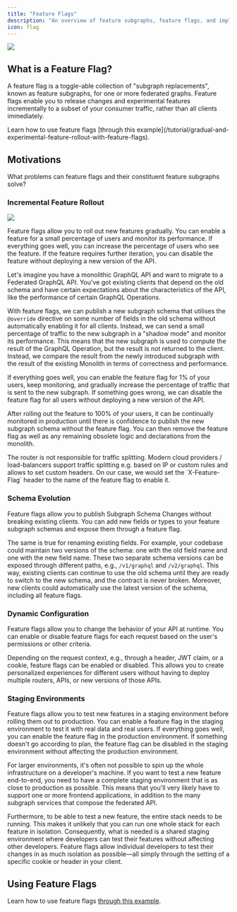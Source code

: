 ```yaml
---
title: "Feature Flags"
description: "An overview of feature subgraphs, feature flags, and implementing your first feature flag."
icon: flag
---
```


<Frame caption="Feature Flag and Feature Subgraphs">
  <img src="/images/concepts/feature-flags.png" />
</Frame>

## What is a Feature Flag?

A feature flag is a toggle-able collection of "subgraph replacements", known as feature subgraphs, for one or more federated graphs. Feature flags enable you to release changes and experimental features incrementally to a subset of your consumer traffic, rather than all clients immediately.

<Info>
  Learn how to use feature flags [through this example](/tutorial/gradual-and-experimental-feature-rollout-with-feature-flags).
</Info>

## Motivations

What problems can feature flags and their constituent feature subgraphs solve?

### Incremental Feature Rollout

<Frame caption="Traffic splitting">
  <img src="/images/concepts/docs/images/concepts/feature-flag-traffic-splitting.png" />
</Frame>

Feature flags allow you to roll out new features gradually. You can enable a feature for a small percentage of users and monitor its performance. If everything goes well, you can increase the percentage of users who see the feature. If the feature requires further iteration, you can disable the feature without deploying a new version of the API.

Let's imagine you have a monolithic GraphQL API and want to migrate to a Federated GraphQL API. You've got existing clients that depend on the old schema and have certain expectations about the characteristics of the API, like the performance of certain GraphQL Operations.

With feature flags, we can publish a new subgraph schema that utilises the `@override` directive on some number of fields in the old schema without automatically enabling it for all clients. Instead, we can send a small percentage of traffic to the new subgraph in a "shadow mode" and monitor its performance. This means that the new subgraph is used to compute the result of the GraphQL Operation, but the result is not returned to the client. Instead, we compare the result from the newly introduced subgraph with the result of the existing Monolith in terms of correctness and performance.

If everything goes well, you can enable the feature flag for 1% of your users, keep monitoring, and gradually increase the percentage of traffic that is sent to the new subgraph. If something goes wrong, we can disable the feature flag for all users without deploying a new version of the API.

After rolling out the feature to 100% of your users, it can be continually monitored in production until there is confidence to publish the new subgraph schema without the feature flag. You can then remove the feature flag as well as any remaining obsolete logic and declarations from the monolith.

<Info>
  The router is not responsible for traffic splitting. Modern cloud providers / load-balancers support traffic splitting e.g. based on IP or custom rules and allows to set custom headers. On our case, we would set the `X-Feature-Flag` header to the name of the feature flag to enable it.
</Info>

### Schema Evolution

Feature flags allow you to publish Subgraph Schema Changes without breaking existing clients. You can add new fields or types to your feature subgraph schemas and expose them through a feature flag.

The same is true for renaming existing fields. For example, your codebase could maintain two versions of the schema: one with the old field name and one with the new field name. These two separate schema versions can be exposed through different paths, e.g., `/v1/graphql` and `/v2/graphql`. This way, existing clients can continue to use the old schema until they are ready to switch to the new schema, and the contract is never broken. Moreover, new clients could automatically use the latest version of the schema, including all feature flags.

### Dynamic Configuration

Feature flags allow you to change the behavior of your API at runtime. You can enable or disable feature flags for each request based on the user's permissions or other criteria.

Depending on the request context, e.g., through a header, JWT claim, or a cookie, feature flags can be enabled or disabled. This allows you to create personalized experiences for different users without having to deploy multiple routers, APIs, or new versions of those APIs.

### Staging Environments

Feature flags allow you to test new features in a staging environment before rolling them out to production. You can enable a feature flag in the staging environment to test it with real data and real users. If everything goes well, you can enable the feature flag in the production environment. If something doesn't go according to plan, the feature flag can be disabled in the staging environment without affecting the production environment.

For larger environments, it's often not possible to spin up the whole infrastructure on a developer's machine. If you want to test a new feature end-to-end, you need to have a complete staging environment that is as close to production as possible. This means that you'll very likely have to support one or more frontend applications, in addition to the many subgraph services that compose the federated API.

Furthermore, to be able to test a new feature, the entire stack needs to be running. This makes it unlikely that you can run one whole stack for each feature in isolation. Consequently, what is needed is a shared staging environment where developers can test their features without affecting other developers. Feature flags allow individual developers to test their changes in as much isolation as possible—all simply through the setting of a specific cookie or header in your client.

## Using Feature Flags

Learn how to use feature flags [through this example](/tutorial/gradual-and-experimental-feature-rollout-with-feature-flags).
